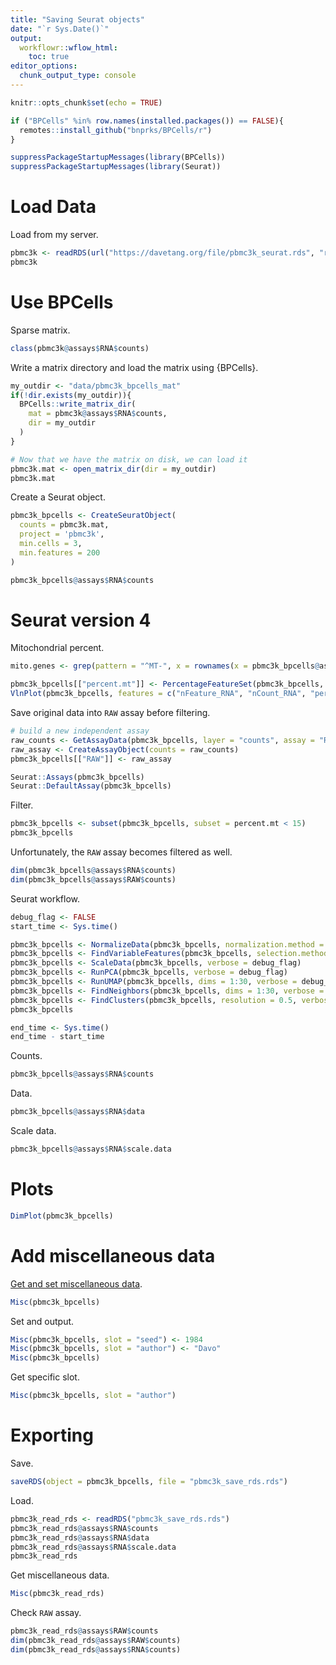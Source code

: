 ```yaml
---
title: "Saving Seurat objects"
date: "`r Sys.Date()`"
output:
  workflowr::wflow_html:
    toc: true
editor_options:
  chunk_output_type: console
---
```


```r
knitr::opts_chunk$set(echo = TRUE)
```

```r
if ("BPCells" %in% row.names(installed.packages()) == FALSE){
  remotes::install_github("bnprks/BPCells/r")
}
```

```r
suppressPackageStartupMessages(library(BPCells))
suppressPackageStartupMessages(library(Seurat))
```

# Load Data

Load from my server.

```r
pbmc3k <- readRDS(url("https://davetang.org/file/pbmc3k_seurat.rds", "rb"))
pbmc3k
```

# Use BPCells

Sparse matrix.

```r
class(pbmc3k@assays$RNA$counts)
```

Write a matrix directory and load the matrix using {BPCells}.

```r
my_outdir <- "data/pbmc3k_bpcells_mat"
if(!dir.exists(my_outdir)){
  BPCells::write_matrix_dir(
    mat = pbmc3k@assays$RNA$counts,
    dir = my_outdir
  )
}

# Now that we have the matrix on disk, we can load it
pbmc3k.mat <- open_matrix_dir(dir = my_outdir)
pbmc3k.mat
```

Create a Seurat object. 

```r
pbmc3k_bpcells <- CreateSeuratObject(
  counts = pbmc3k.mat,
  project = 'pbmc3k',
  min.cells = 3,
  min.features = 200
)

pbmc3k_bpcells@assays$RNA$counts
```

# Seurat version 4

Mitochondrial percent.

```r
mito.genes <- grep(pattern = "^MT-", x = rownames(x = pbmc3k_bpcells@assays$RNA), ignore.case = TRUE, value = TRUE)

pbmc3k_bpcells[["percent.mt"]] <- PercentageFeatureSet(pbmc3k_bpcells, features = mito.genes)
VlnPlot(pbmc3k_bpcells, features = c("nFeature_RNA", "nCount_RNA", "percent.mt"), ncol = 3, layer = "counts")
```

Save original data into `RAW` assay before filtering.

```r
# build a new independent assay
raw_counts <- GetAssayData(pbmc3k_bpcells, layer = "counts", assay = "RNA")
raw_assay <- CreateAssayObject(counts = raw_counts)
pbmc3k_bpcells[["RAW"]] <- raw_assay

Seurat::Assays(pbmc3k_bpcells)
Seurat::DefaultAssay(pbmc3k_bpcells)
```

Filter.

```r
pbmc3k_bpcells <- subset(pbmc3k_bpcells, subset = percent.mt < 15)
pbmc3k_bpcells
```

Unfortunately, the `RAW` assay becomes filtered as well.

```r
dim(pbmc3k_bpcells@assays$RNA$counts)
dim(pbmc3k_bpcells@assays$RAW$counts)
```

Seurat workflow.

```r
debug_flag <- FALSE
start_time <- Sys.time()

pbmc3k_bpcells <- NormalizeData(pbmc3k_bpcells, normalization.method = "LogNormalize")
pbmc3k_bpcells <- FindVariableFeatures(pbmc3k_bpcells, selection.method = 'vst', nfeatures = 2000, verbose = debug_flag)
pbmc3k_bpcells <- ScaleData(pbmc3k_bpcells, verbose = debug_flag)
pbmc3k_bpcells <- RunPCA(pbmc3k_bpcells, verbose = debug_flag)
pbmc3k_bpcells <- RunUMAP(pbmc3k_bpcells, dims = 1:30, verbose = debug_flag)
pbmc3k_bpcells <- FindNeighbors(pbmc3k_bpcells, dims = 1:30, verbose = debug_flag)
pbmc3k_bpcells <- FindClusters(pbmc3k_bpcells, resolution = 0.5, verbose = debug_flag)
pbmc3k_bpcells

end_time <- Sys.time()
end_time - start_time
```

Counts.

```r
pbmc3k_bpcells@assays$RNA$counts
```

Data.

```r
pbmc3k_bpcells@assays$RNA$data
```

Scale data.

```r
pbmc3k_bpcells@assays$RNA$scale.data
```

# Plots

```r
DimPlot(pbmc3k_bpcells)
```

# Add miscellaneous data

[Get and set miscellaneous data](https://satijalab.github.io/seurat-object/reference/Misc.html).

```r
Misc(pbmc3k_bpcells)
```

Set and output.

```r
Misc(pbmc3k_bpcells, slot = "seed") <- 1984
Misc(pbmc3k_bpcells, slot = "author") <- "Davo"
Misc(pbmc3k_bpcells)
```

Get specific slot.

```r
Misc(pbmc3k_bpcells, slot = "author")
```

# Exporting

Save.

```r
saveRDS(object = pbmc3k_bpcells, file = "pbmc3k_save_rds.rds")
```

Load.

```r
pbmc3k_read_rds <- readRDS("pbmc3k_save_rds.rds")
pbmc3k_read_rds@assays$RNA$counts
pbmc3k_read_rds@assays$RNA$data
pbmc3k_read_rds@assays$RNA$scale.data
pbmc3k_read_rds
```

Get miscellaneous data.

```r
Misc(pbmc3k_read_rds)
```

Check `RAW` assay.

```r
pbmc3k_read_rds@assays$RAW$counts
dim(pbmc3k_read_rds@assays$RAW$counts)
dim(pbmc3k_read_rds@assays$RNA$counts)
```
